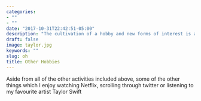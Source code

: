 ```yaml
---
categories:
- ""
- ""
date: "2017-10-31T22:42:51-05:00"
description: "The cultivation of a hobby and new forms of interest is a policy of first importance to a public man"
draft: false
image: taylor.jpg
keywords: ""
slug: oh
title: Other Hobbies
---
```


Aside from all of the other activities included above, some of the other things which I enjoy watching Netflix, scrolling through twitter or listening to my favourite artist Taylor Swift

